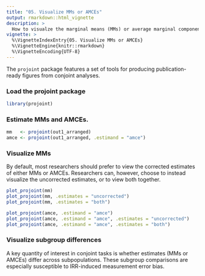 ```yaml
---
title: "05. Visualize MMs or AMCEs"
output: rmarkdown::html_vignette
description: >
  How to visualze the marginal means (MMs) or average marginal component effects (AMCEs)
vignette: >
  %\VignetteIndexEntry{05. Visualize MMs or AMCEs}
  %\VignetteEngine{knitr::rmarkdown}
  %\VignetteEncoding{UTF-8}
---
```


The `projoint` package features a set of tools for producing publication-ready figures from conjoint analyses.


### Load the projoint package

```r
library(projoint)
```

### Estimate MMs and AMCEs.

```r
mm   <- projoint(out1_arranged) 
amce <- projoint(out1_arranged, .estimand = "amce")
```

### Visualize MMs

By default, most researchers should prefer to view the corrected estimates of either MMs or AMCEs. Researchers can, however, choose to instead visualize the uncorrected estimates, or to view both together.

```r
plot_projoint(mm)
plot_projoint(mm, .estimates = "uncorrected")
plot_projoint(mm, .estimates = "both")
```

```r
plot_projoint(amce, .estimand = "amce")
plot_projoint(amce, .estimand = "amce", .estimates = "uncorrected")
plot_projoint(amce, .estimand = "amce", .estimates = "both")
```

### Visualize subgroup differences

A key quantity of interest in conjoint tasks is whether estimates (MMs or AMCEs) differ across subpopulations. These subgroup comparisons are especially susceptible to IRR-induced measurement error bias.
